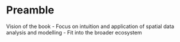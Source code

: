 # Preamble

Vision of the book 
    - Focus on intuition and application of spatial data analysis and modelling
    - Fit into the broader ecosystem

